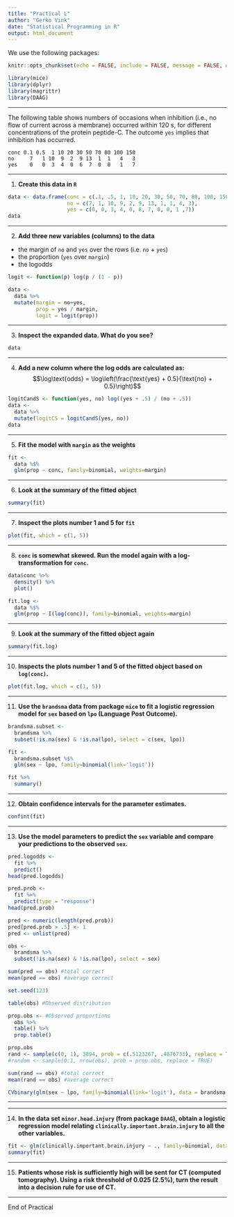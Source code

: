 ```yaml
---
title: "Practical L"
author: "Gerko Vink"
date: "Statistical Programming in R"
output: html_document
---
```


We use the following packages:
```r
knitr::opts_chunk$set(echo = FALSE, include = FALSE, message = FALSE, eval = FALSE)
```

```r
library(mice)
library(dplyr)
library(magrittr)
library(DAAG)
```

---

The following table shows numbers of occasions when inhibition (i.e., no flow of current across a membrane) occurred within 120 s, for different concentrations of the protein peptide-C. The outcome `yes` implies that inhibition has occurred.

    conc 0.1 0.5  1 10 20 30 50 70 80 100 150 
    no     7   1 10  9  2  9 13  1  1   4   3 
    yes    0   0  3  4  0  6  7  0  0   1   7

---

1. **Create this data in `R`**
```r
data <- data.frame(conc = c(.1, .5, 1, 10, 20, 30, 50, 70, 80, 100, 150),
                   no = c(7, 1, 10, 9, 2, 9, 13, 1, 1, 4, 3),
                   yes = c(0, 0, 3, 4, 0, 6, 7, 0, 0, 1 ,7)) 
data
```


---

2. **Add three new variables (columns) to the data**

- the margin of `no` and `yes` over the rows (i.e. `no` + `yes`)
- the proportion (`yes` over `margin`)
- the logodds

<!-- First, we create a function to calculate the logit (logodds): -->
```r
logit <- function(p) log(p / (1 - p))
```

<!-- Then we add the new columns -->
```r
data <- 
  data %>% 
  mutate(margin = no+yes,
         prop = yes / margin,
         logit = logit(prop))
```

---

3. **Inspect the expanded data. What do you see?**
```r
data
```

<!-- There are a lot of zero proportions, hence the $-\infty$ in the logit. You can fix this (at least the interpretation of the `logodds`) by adding a constant (usually 0.5) to all cells conform the empirical `logodds` [(see e.g. Cox and Snell 1989)](http://www.amazon.com/Analysis-Edition-Monographs-Statistics-Probability/dp/0412306204).  -->

---

4. **Add a new column where the log odds are calculated as:**
$$\log\text{odds} = \log\left(\frac{\text{yes} + 0.5}{\text{no} + 0.5}\right)$$
```r
logitCandS <- function(yes, no) log((yes + .5) / (no + .5))
data <- 
  data %>% 
  mutate(logitCS = logitCandS(yes, no))
data
```
<!-- We can now see that the $-\infty$ proportions are mostly gone -->

---

5. **Fit the model with `margin` as the weights**
```r
fit <- 
  data %$%
  glm(prop ~ conc, family=binomial, weights=margin)
```

---

6. **Look at the summary of the fitted object**
```r
summary(fit)
```

---

7. **Inspect the plots number 1 and 5 for `fit`**
```r
plot(fit, which = c(1, 5))
```

<!-- The data set is small, but case `11` stands out in the `Residuals vs. Leverage` plot -->

---

8. **`conc` is somewhat skewed. Run the model again with a log-transformation for `conc`.**
```r
data$conc %>%
  density() %>%
  plot()
```


<!-- To apply this in the model directly: -->

```r
fit.log <- 
  data %$%
  glm(prop ~ I(log(conc)), family=binomial, weights=margin)
```

---

9. **Look at the summary of the fitted object again**
```r
summary(fit.log)
```
<!-- The logodds now depict the unit increase in `log(conc)`, instead of `conc`. -->

---

10. **Inspects the plots number 1 and 5 of the fitted object based on `log(conc)`.**
```r
plot(fit.log, which = c(1, 5))
```

<!-- Outliers are now less of an issue. This exercise demonstrates that data transformations may easily render our method more valid, but in exchange it makes uur model interpretation more difficult. Parameters now have to be assessed in the `log(conc)` parameter space.  -->

---

11. **Use the `brandsma` data from package `mice` to fit a logistic regression model for `sex` based on `lpo` (Language Post Outcome).**
```r
brandsma.subset <- 
  brandsma %>%
  subset(!is.na(sex) & !is.na(lpo), select = c(sex, lpo))

fit <- 
  brandsma.subset %$%
  glm(sex ~ lpo, family=binomial(link='logit'))

fit %>%
  summary()
```

<!-- With every unit increase in `lpo`, the logodds of gender increases by.  -->

---

12. **Obtain confidence intervals for the parameter estimates.**
```r
confint(fit)
```

---

13. **Use the model parameters to predict the `sex` variable and compare your predictions to the observed `sex`. **
<!-- We can obtain predictions by using function `predict`. The default predictions are on the scale of the linear predictors; the alternative "response" is on the scale of the response variable. Thus for a default binomial model the default predictions are of log-odds (probabilities on logit scale) and type = "response" gives the predicted probabilities.  -->

<!-- To obtain the predicted logodds: -->
```r
pred.logodds <- 
  fit %>%
  predict()
head(pred.logodds)
```
<!-- and the predicted probabilities -->
```r
pred.prob <- 
  fit %>%
  predict(type = "response")
head(pred.prob)
```

<!-- We can then use the decision boundary `pred.prob > .5` to assign cases to `sex == 1` and the others to `sex == 0`.  -->
```r
pred <- numeric(length(pred.prob))
pred[pred.prob > .5] <- 1
pred <- unlist(pred)
```

<!-- To determine how many correct predictions we have, we can use -->
```r
obs <- 
  brandsma %>%
  subset(!is.na(sex) & !is.na(lpo), select = sex)

sum(pred == obs) #total correct
mean(pred == obs) #average correct
```
<!-- So we succesfully predict about half. That is not so good, because, based on chance alone, we would expect to successfully predict about half: -->
```r
set.seed(123)

table(obs) #Observed distribution

prop.obs <- #Observed proportions
  obs %>%
  table() %>%
  prop.table()

prop.obs
rand <- sample(c(0, 1), 3894, prob = c(.5123267, .4876733), replace = TRUE)
#random <- sample(0:1, nrow(obs), prob = prop.obs, replace = TRUE)

sum(rand == obs) #total correct
mean(rand == obs) #average correct
```

<!-- An alternative way to test our model efficiency is with `CVbinary()`: -->

```r
CVbinary(glm(sex ~ lpo, family=binomial(link='logit'), data = brandsma.subset))
```

---

<!-- The lesson here is that a significant paramater has no meaning if the substantive interpretation of the effect is ignored. There is almost no relation, whatsoever, there is just sufficient data to deem the influence of `lpo` on `sex` worthy of significance.  -->

---

14. **In the data set `minor.head.injury` (from package `DAAG`), obtain a logistic regression model relating `clinically.important.brain.injury` to all the other variables.**

<!-- Let us fit the model, predict `clinically.important.brain.injury` by all other variables in the data. -->
```r
fit <- glm(clinically.important.brain.injury ~ ., family=binomial, data=head.injury) 
summary(fit)
```


---

15. **Patients whose risk is sufficiently high will be sent for CT (computed tomography). Using a risk threshold of 0.025 (2.5%), turn the result into a decision rule for use of CT.**

<!-- A risk of 2.5% corresponds to the cutoff for a CT scan. This translates to a logit of $\log\left(\frac{.025}{1-.025}\right) = -3.663562$. In other words, any sum of variables that "lifts" the intercept above -3.66 would satisfy the cutoff.  -->

---

End of Practical
